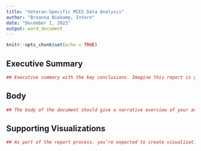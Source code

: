 ```yaml
---
title: "Veteran-Specific MCES Data Analysis"
author: "Breanna Niekamp, Intern"
date: "December 1, 2023"
output: word_document
---
```


```r
knitr::opts_chunk$set(echo = TRUE)
```

## Executive Summary
```r
## Executive summary with the key conclusions. Imagine this report is going to be circulated up the organizational hierarchy all the way to the mayor’s office. What are the key conclusions that those in the upper echelons of city government would need to know?
```


## Body
```r
## The body of the document should give a narrative overview of your analysis of the topic you chose. Make sure to cover some of the basics (seasonality, trends, descriptive statistics, etc.). Then dive deeper into the results you've found.
```

## Supporting Visualizations
```r
## As part of the report process, you’re expected to create visualizations that support your observations and conclusions. Imagine that  these charts will likely be incorporated into presentations given by your boss and her peers, so strive for clarity and graphics that can stand on their own. Put headlines on your charts here. Subject all charts that you make to the Data Visualization checklist process.
```



